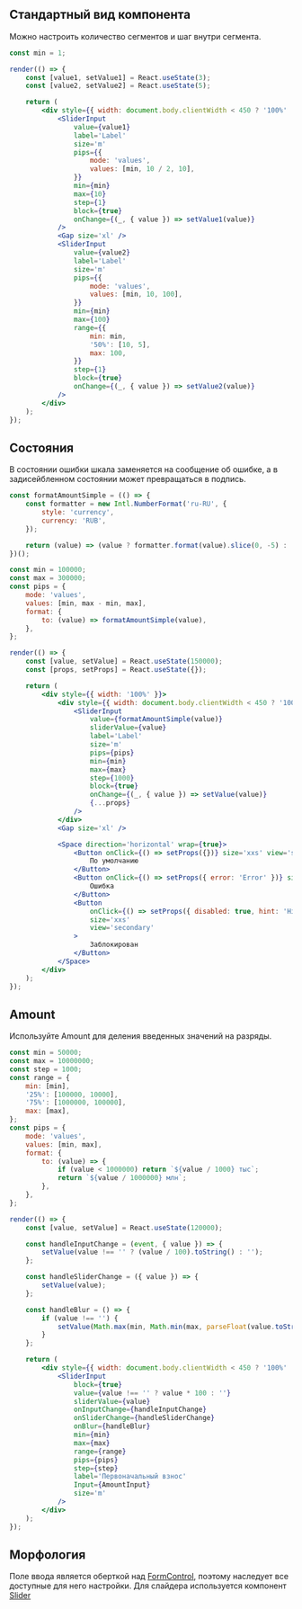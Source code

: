 ## Стандартный вид компонента

Можно настроить количество сегментов и шаг внутри сегмента.

```jsx live
const min = 1;

render(() => {
    const [value1, setValue1] = React.useState(3);
    const [value2, setValue2] = React.useState(5);

    return (
        <div style={{ width: document.body.clientWidth < 450 ? '100%' : 320 }}>
            <SliderInput
                value={value1}
                label='Label'
                size='m'
                pips={{
                    mode: 'values',
                    values: [min, 10 / 2, 10],
                }}
                min={min}
                max={10}
                step={1}
                block={true}
                onChange={(_, { value }) => setValue1(value)}
            />
            <Gap size='xl' />
            <SliderInput
                value={value2}
                label='Label'
                size='m'
                pips={{
                    mode: 'values',
                    values: [min, 10, 100],
                }}
                min={min}
                max={100}
                range={{
                    min: min,
                    '50%': [10, 5],
                    max: 100,
                }}
                step={1}
                block={true}
                onChange={(_, { value }) => setValue2(value)}
            />
        </div>
    );
});
```

## Состояния

В состоянии ошибки шкала заменяется на сообщение об ошибке, а в задисейбленном состоянии может превращаться в подпись.

```jsx live
const formatAmountSimple = (() => {
    const formatter = new Intl.NumberFormat('ru-RU', {
        style: 'currency',
        currency: 'RUB',
    });

    return (value) => (value ? formatter.format(value).slice(0, -5) : '');
})();

const min = 100000;
const max = 300000;
const pips = {
    mode: 'values',
    values: [min, max - min, max],
    format: {
        to: (value) => formatAmountSimple(value),
    },
};

render(() => {
    const [value, setValue] = React.useState(150000);
    const [props, setProps] = React.useState({});

    return (
        <div style={{ width: '100%' }}>
            <div style={{ width: document.body.clientWidth < 450 ? '100%' : 320 }}>
                <SliderInput
                    value={formatAmountSimple(value)}
                    sliderValue={value}
                    label='Label'
                    size='m'
                    pips={pips}
                    min={min}
                    max={max}
                    step={1000}
                    block={true}
                    onChange={(_, { value }) => setValue(value)}
                    {...props}
                />
            </div>
            <Gap size='xl' />

            <Space direction='horizontal' wrap={true}>
                <Button onClick={() => setProps({})} size='xxs' view='secondary'>
                    По умолчанию
                </Button>
                <Button onClick={() => setProps({ error: 'Error' })} size='xxs' view='secondary'>
                    Ошибка
                </Button>
                <Button
                    onClick={() => setProps({ disabled: true, hint: 'Hint' })}
                    size='xxs'
                    view='secondary'
                >
                    Заблокирован
                </Button>
            </Space>
        </div>
    );
});
```

## Amount

Используйте Amount для деления введенных значений на разряды.

```jsx live
const min = 50000;
const max = 10000000;
const step = 1000;
const range = {
    min: [min],
    '25%': [100000, 10000],
    '75%': [1000000, 100000],
    max: [max],
};
const pips = {
    mode: 'values',
    values: [min, max],
    format: {
        to: (value) => {
            if (value < 1000000) return `${value / 1000} тыс`;
            return `${value / 1000000} млн`;
        },
    },
};

render(() => {
    const [value, setValue] = React.useState(120000);

    const handleInputChange = (event, { value }) => {
        setValue(value !== '' ? (value / 100).toString() : '');
    };

    const handleSliderChange = ({ value }) => {
        setValue(value);
    };

    const handleBlur = () => {
        if (value !== '') {
            setValue(Math.max(min, Math.min(max, parseFloat(value.toString()))));
        }
    };

    return (
        <div style={{ width: document.body.clientWidth < 450 ? '100%' : 320 }}>
            <SliderInput
                block={true}
                value={value !== '' ? value * 100 : ''}
                sliderValue={value}
                onInputChange={handleInputChange}
                onSliderChange={handleSliderChange}
                onBlur={handleBlur}
                min={min}
                max={max}
                range={range}
                pips={pips}
                step={step}
                label='Первоначальный взнос'
                Input={AmountInput}
                size='m'
            />
        </div>
    );
});
```

## Морфология

Поле ввода является оберткой над [FormControl](/docs/formcontrol--form-control),
поэтому наследует все доступные для него настройки. Для слайдера используется компонент [Slider](/docs/slider--slider)
